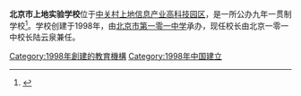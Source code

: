{{Infobox school
|name = 北京市上地实验学校
|native_name = Shangdi Experimental School
|image = Shangdi Experimental School (20200919132026).jpg
|alt = 校门
|caption = 校门（2020年9月）
|location = [[北京市|北京市]][[海淀区|海淀区]][[上地街道|上地街道]]上地二街3号
|country = {{CHN}}
|coordinates = {{Coord|40.033078|116.302531|display=inline,title}}
|affiliation = 北京一零一中教育集团
|type = 公办九年一贯制学校
|district = 上地学区
|motto = 
|established = {{Start date|1998|09|}}
|principal = [[陆云泉|陆云泉]]
|faculty = 专职教师126人
|students = 近1700人
|grades = 
|enrollment = 
|campus_size = 33413平方米
|campus_type = 
|colors = 
|team_name = 
|newspaper = 
|communities = 
|feeders = 
|website = [http://www.shd101.com/ 北京市上地实验学校网站]
|footnotes = 
}}
'''北京市上地实验学校'''位于[[中关村|中关村]][[上地信息产业基地|上地信息产业高科技园区]]，是一所公办九年一贯制学校<ref>{{cite news|url=https://edu.163.com/20/0901/14/FLEPM81D00299ANI.html|title=上善若水 脚踏实地 北京市上地实验学校开启办学新篇章|publisher=网易教育|date=2020-09-01|accessdate=2020-09-19|archive-date=2020-11-27|archive-url=https://web.archive.org/web/20201127174226/https://edu.163.com/20/0901/14/FLEPM81D00299ANI.html}}</ref>。学校创建于1998年，由[[北京市第一零一中学|北京市第一零一中学]]承办，现任校长由北京一零一中校长陆云泉兼任。

{{北京市海淀区中学}}
[[Category:1998年創建的教育機構|Category:1998年創建的教育機構]]
[[Category:1998年中国建立|Category:1998年中国建立]]